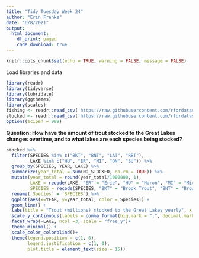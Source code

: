 ```yaml
---
title: "Tidy Tuesday Week 24"
author: "Erin Franke"
date: "6/8/2021"
output:
  html_document:
    df_print: paged
    code_download: true
---
```


```r
knitr::opts_chunk$set(echo = TRUE, warning = FALSE, message = FALSE)
```

Load libraries and data
```r
library(readr)
library(tidyverse)
library(lubridate)
library(ggthemes)
library(scales)
fishing <- readr::read_csv('https://raw.githubusercontent.com/rfordatascience/tidytuesday/master/data/2021/2021-06-08/fishing.csv')
stocked <- readr::read_csv('https://raw.githubusercontent.com/rfordatascience/tidytuesday/master/data/2021/2021-06-08/stocked.csv')
options(scipen = 999)
```

**Question: How have the amount of trout stocked to the Great Lakes changes overtime, and to what lakes are each species being stocked?**
```r
stocked %>%
  filter(SPECIES %in% c("BKT", "BNT", "LAT", "RBT"), 
         LAKE %in% c("HU", "ER", "MI", "ON", "SU")) %>%
  group_by(SPECIES, YEAR, LAKE) %>%
  summarize(year_total = sum(NO_STOCKED, na.rm = TRUE)) %>%
  mutate(year_total = round(year_total/1000000, 1), 
         LAKE = recode(LAKE, "ER" = "Erie", "HU" = "Huron", "MI" = "Michigan", "ON" = "Ontario", "SU" = "Superior"), 
         SPECIES = recode(SPECIES, "BKT" = "Brook Trout", "BNT" = "Brown Trout", "LAT" = "Lake Trout", "RBT" = "Rainbow Trout")) %>%
  rename(`Species` = `SPECIES`) %>%
  ggplot(aes(x=YEAR, y=year_total, color = Species)) + 
  geom_line() + 
  labs(title = "Trout (millions) stocked to the Great Lakes yearly", x = "", y = "", caption = "Plot created by Erin Franke, data from Great Lakes Fishery Commission") +
  scale_y_continuous(labels = comma_format(big.mark = ",", decimal.mark = ".")) + 
  facet_wrap(~LAKE, ncol =3, scale = "free_y")+
  theme_minimal() + 
  scale_color_colorblind()+ 
  theme(legend.position = c(1, 0),
        legend.justification = c(1, 0), 
        plot.title = element_text(size = 15))
```


